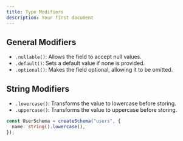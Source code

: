 ```yaml
---
title: Type Modifiers
description: Your first document
---
```





## General Modifiers

 - `.nullable()`: Allows the field to accept null values.
 - `.default()`: Sets a default value if none is provided.
 - `.optional()`: Makes the field optional, allowing it to be omitted.


## String Modifiers
 - `.lowercase()`: Transforms the value to lowercase before storing.
 - `.uppercase()`: Transforms the value to uppercase before storing.

```typescript
const UserSchema = createSchema("users", {
  name: string().lowercase(),
});
```

